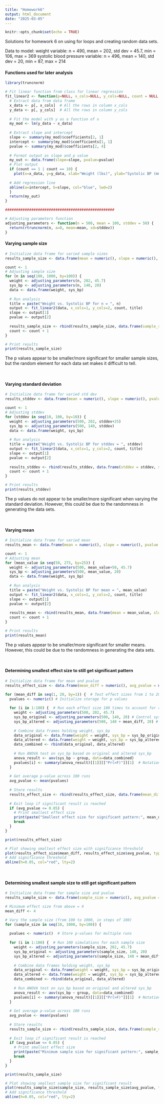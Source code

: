 ```yaml
---
title: "Homework6"
output: html_document
date: "2025-03-05"
---
```


```r
knitr::opts_chunk$set(echo = TRUE)
```

Solutions for homework 6 on using for loops and creating random data sets.


Data to model:
weight variable: n = 490, mean = 202, std dev = 45.7, min = 106, max = 369
systolic blood pressure variable: n = 496, mean = 140, std dev = 20, min = 87, max = 214

#### Functions used for later analysis

```r
library(truncnorm)

# Fit linear function from class for linear regression
fit_linear2 <- function(p=NULL, x_cols=NULL, y_cols=NULL, count = NULL, title = "Weight vs. Systolic BP") {
  # Extract data from data frame
  x_data <- p[, x_cols]  # All the rows in column x_cols
  y_data <- p[, y_cols]  # All the rows in column y_cols
  
  # Fit the model with y as a function of x
  my_mod <- lm(y_data ~ x_data)
  
  # Extract slope and intercept
  slope <- summary(my_mod)$coefficients[2, 1]
  intercept <- summary(my_mod)$coefficients[1, 1]
  pvalue <- summary(my_mod)$coefficients[2, 4]
  
  # Format output as slope and p value
  my_out <- data.frame(slope=slope, pvalue=pvalue)
  # Plot output
  if (count == 1 | count == 10) {
    plot(x=x_data, y=y_data, xlab="Weight (lbs)", ylab="Systolic BP (mmHg)", main=title)
  
  # Add regression line
  abline(a=intercept, b=slope, col="blue", lwd=2)
  }
  return(my_out)
}

##################################################

# Adjusting parameters function
adjusting_parameters <- function(n = 500, mean = 100, stddev = 50) {
  return(rtruncnorm(n, a=0, mean=mean, sd=stddev))
}
```

#### Varying sample size

``` r
# Initialize data frame for varied sample sizes
results_sample_size <- data.frame(mean = numeric(), slope = numeric(), pvalue = numeric())

count <- 1
# Adjusting sample size
for (n in seq(100, 1000, by=100)) {
  weight <- adjusting_parameters(n, 202, 45.7)
  sys_bp <- adjusting_parameters(n, 140, 20)
  data <- data.frame(weight, sys_bp)
  
  # Run analysis
  title = paste("Weight vs. Systolic BP for n = ", n)
  output <- fit_linear2(data, x_cols=1, y_cols=2, count, title)
  slope <- output[1]
  pvalue <- output[2]
  
  results_sample_size <- rbind(results_sample_size, data.frame(sample_size = n, slope = slope, pvalue = pvalue))
  count <- count + 1
}

# Print results
print(results_sample_size)
```
The p values appear to be smaller/more significant for smaller sample sizes, but the random element for each data set makes it difficult to tell.

<br>

#### Varying standard deviation

``` r
# Initialize data frame for varied std dev
results_stddev <- data.frame(mean = numeric(), slope = numeric(), pvalue = numeric())

count <- 1
# Adjusting stddev
for (stddev in seq(10, 100, by=10)) {
  weight <- adjusting_parameters(500, 202, stddev+25)
  sys_bp <- adjusting_parameters(500, 140, stddev)
  data <- data.frame(weight, sys_bp)
  
  # Run analysis
  title = paste("Weight vs. Systolic BP for stddev = ", stddev)
  output <- fit_linear2(data, x_cols=1, y_cols=2, count, title)
  slope <- output[1]
  pvalue <- output[2]
  
  results_stddev <- rbind(results_stddev, data.frame(stddev = stddev, slope = slope, pvalue = pvalue))
  count <- count + 1
}

# Print results
print(results_stddev)
```
The p values do not appear to be smaller/more significant when varying the standard deviation. However, this could be due to the randomness in generating the data sets.

<br>

#### Varying mean

``` r
# Initialize data frame for varied mean
results_mean <- data.frame(mean = numeric(), slope = numeric(), pvalue = numeric())

count <- 1
# Adjusting mean
for (mean_value in seq(50, 275, by=25)) {
  weight <- adjusting_parameters(500, mean_value+50, 45.7)
  sys_bp <- adjusting_parameters(500, mean_value, 20)
  data <- data.frame(weight, sys_bp)
  
  # Run analysis
  title = paste("Weight vs. Systolic BP for mean = ", mean_value)
  output <- fit_linear2(data, x_cols=1, y_cols=2, count, title)
  slope <- output[1]
  pvalue <- output[2]
  
  results_mean <- rbind(results_mean, data.frame(mean = mean_value, slope = slope, pvalue = pvalue))
  count <- count + 1
}

# Print results
print(results_mean)
```
The p values appear to be smaller/more significant for smaller means. However, this could be due to the randomness in generating the data sets.

<br>

#### Determining smallest effect size to still get significant pattern
``` r
# Initialize data frame for mean and pvalue
results_effect_size <- data.frame(mean_diff = numeric(), avg_pvalue = numeric())

for (mean_diff in seq(1, 20, by=1)) {  # Test effect sizes from 1 to 20 mmHg
  pvalues <- numeric() # Initialize storage for p values
  
  for (i in 1:100) {  # Run each effect size 100 times to account for random variation
    weight <- adjusting_parameters(500, 202, 45.7)
    sys_bp_original <- adjusting_parameters(500, 140, 20) # Control sys bp
    sys_bp_altered <- adjusting_parameters(500, 140 + mean_diff, 20) # Adjusted sys bp
    
    # Combine data frames holding weight, sys_bp
    data_original <- data.frame(weight = weight, sys_bp = sys_bp_original, group = "Original")
    data_altered <- data.frame(weight = weight, sys_bp = sys_bp_altered, group = "Altered")
    data_combined <- rbind(data_original, data_altered)
    
    # Run ANOVA test on sys_bp based on original and altered sys_bp
    anova_result <- aov(sys_bp ~ group, data=data_combined)
    pvalues[i] <- summary(anova_result)[[1]][["Pr(>F)"]][1]  # Notation to get p value
  }
  
  # Get average p-value across 100 runs
  avg_pvalue <- mean(pvalues)
  
  # Store results
  results_effect_size <- rbind(results_effect_size, data.frame(mean_diff = mean_diff, avg_pvalue = avg_pvalue))
  
  # Exit loop if significant result is reached
  if (avg_pvalue <= 0.05) {
    # Print smallest effect size
    print(paste("Smallest effect size for significant pattern:", mean_diff))
    break
  }
}

print(results_effect_size)

# Plot showing smallest effect size with significance threshold
plot(results_effect_size$mean_diff, results_effect_size$avg_pvalue, type="b", col="blue", xlab="Effect Size (Mean Difference)", ylab="Average P-Value", main="Effect Size vs. P-Value")
# Add significance threshold
abline(h=0.05, col="red", lty=2)
```

<br>

#### Determining smallest sample size to still get significant pattern
``` r
# Initialize data frame for sample size and pvalue
results_sample_size <- data.frame(sample_size = numeric(), avg_pvalue = numeric())

# Minimum effect size from above = 4
mean_diff <- 4

# Vary the sample size (from 100 to 1000, in steps of 100)
for (sample_size in seq(10, 1000, by=100)) {
  
  pvalues <- numeric()  # Store p-values for multiple runs
  
  for (i in 1:100) {  # Run 100 simulations for each sample size
    weight <- adjusting_parameters(sample_size, 202, 45.7)
    sys_bp_original <- adjusting_parameters(sample_size, 140, 20)  
    sys_bp_altered <- adjusting_parameters(sample_size, 140 + mean_diff, 20)
    
    # Combine data frames holding weight, sys_bp
    data_original <- data.frame(weight = weight, sys_bp = sys_bp_original, group = "Original")
    data_altered <- data.frame(weight = weight, sys_bp = sys_bp_altered, group = "Altered")
    data_combined <- rbind(data_original, data_altered)
    
    # Run ANOVA test on sys_bp based on original and altered sys_bp
    anova_result <- aov(sys_bp ~ group, data=data_combined)
    pvalues[i] <- summary(anova_result)[[1]][["Pr(>F)"]][1]  # Notation to get p value
  }
  
  # Get average p-value across 100 runs
  avg_pvalue <- mean(pvalues)
  
  # Store results
  results_sample_size <- rbind(results_sample_size, data.frame(sample_size = sample_size, avg_pvalue = avg_pvalue))
  
  # Exit loop if significant result is reached
  if (avg_pvalue <= 0.05) {
    # Print smallest effect size
    print(paste("Minimum sample size for significant pattern:", sample_size))
    break
  }
}

print(results_sample_size)

# Plot showing smallest sample size for significant result
plot(results_sample_size$sample_size, results_sample_size$avg_pvalue, type="b", col="blue", xlab="Sample Size", ylab="Average P-Value", main="Sample Size vs. P-Value (Effect Size = 5 mmHg)")
# Add significance threshold
abline(h=0.05, col="red", lty=2)
```
